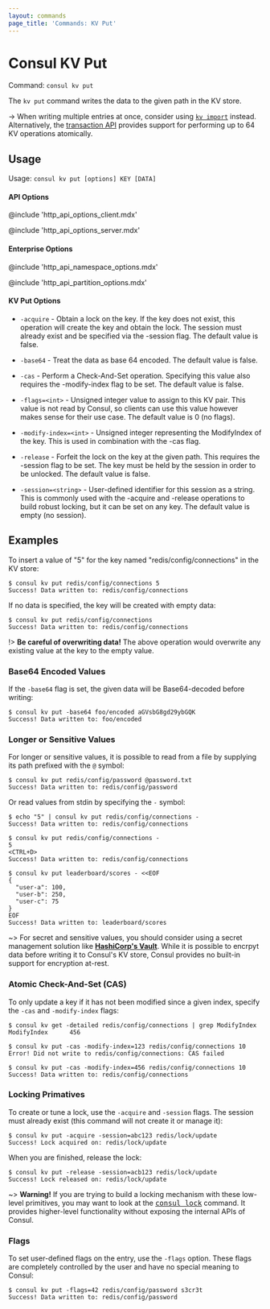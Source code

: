 ```yaml
---
layout: commands
page_title: 'Commands: KV Put'
---
```


# Consul KV Put

Command: `consul kv put`

The `kv put` command writes the data to the given path in the KV store.

-> When writing multiple entries at once, consider using
[`kv import`](/commands/kv/import) instead. Alternatively, the
[transaction API](/api-docs/txn) provides support for performing up to
64 KV operations atomically.

## Usage

Usage: `consul kv put [options] KEY [DATA]`

#### API Options

@include 'http_api_options_client.mdx'

@include 'http_api_options_server.mdx'

#### Enterprise Options

@include 'http_api_namespace_options.mdx'

@include 'http_api_partition_options.mdx'

#### KV Put Options

- `-acquire` - Obtain a lock on the key. If the key does not exist, this
  operation will create the key and obtain the lock. The session must already
  exist and be specified via the -session flag. The default value is false.

- `-base64` - Treat the data as base 64 encoded. The default value is false.

- `-cas` - Perform a Check-And-Set operation. Specifying this value also
  requires the -modify-index flag to be set. The default value is false.

- `-flags=<int>` - Unsigned integer value to assign to this KV pair. This
  value is not read by Consul, so clients can use this value however makes sense
  for their use case. The default value is 0 (no flags).

- `-modify-index=<int>` - Unsigned integer representing the ModifyIndex of the
  key. This is used in combination with the -cas flag.

- `-release` - Forfeit the lock on the key at the given path. This requires the
  -session flag to be set. The key must be held by the session in order to be
  unlocked. The default value is false.

- `-session=<string>` - User-defined identifier for this session as a string.
  This is commonly used with the -acquire and -release operations to build
  robust locking, but it can be set on any key. The default value is empty (no
  session).

## Examples

To insert a value of "5" for the key named "redis/config/connections" in the
KV store:

```shell-session hideClipboard
$ consul kv put redis/config/connections 5
Success! Data written to: redis/config/connections
```

If no data is specified, the key will be created with empty data:

```shell-session hideClipboard
$ consul kv put redis/config/connections
Success! Data written to: redis/config/connections
```

!> **Be careful of overwriting data!** The above operation would overwrite
any existing value at the key to the empty value.

### Base64 Encoded Values

If the `-base64` flag is set, the given data will be Base64-decoded before writing:

```shell-session hideClipboard
$ consul kv put -base64 foo/encoded aGVsbG8gd29ybGQK
Success! Data written to: foo/encoded
```

### Longer or Sensitive Values

For longer or sensitive values, it is possible to read from a file by
supplying its path prefixed with the `@` symbol:

```shell-session hideClipboard
$ consul kv put redis/config/password @password.txt
Success! Data written to: redis/config/password
```

Or read values from stdin by specifying the `-` symbol:

```shell-session hideClipboard
$ echo "5" | consul kv put redis/config/connections -
Success! Data written to: redis/config/connections
```

```shell-session hideClipboard
$ consul kv put redis/config/connections -
5
<CTRL+D>
Success! Data written to: redis/config/connections
```

```shell-session hideClipboard
$ consul kv put leaderboard/scores - <<EOF
{
  "user-a": 100,
  "user-b": 250,
  "user-c": 75
}
EOF
Success! Data written to: leaderboard/scores
```

~> For secret and sensitive values, you should consider using a secret
management solution like **[HashiCorp's Vault](https://www.vaultproject.io/)**.
While it is possible to encrpyt data before writing it to Consul's KV store,
Consul provides no built-in support for encryption at-rest.

### Atomic Check-And-Set (CAS)

To only update a key if it has not been modified since a given index, specify
the `-cas` and `-modify-index` flags:

```shell-session hideClipboard
$ consul kv get -detailed redis/config/connections | grep ModifyIndex
ModifyIndex      456

$ consul kv put -cas -modify-index=123 redis/config/connections 10
Error! Did not write to redis/config/connections: CAS failed

$ consul kv put -cas -modify-index=456 redis/config/connections 10
Success! Data written to: redis/config/connections
```

### Locking Primatives

To create or tune a lock, use the `-acquire` and `-session` flags. The session must already exist (this command will not create it or manage it):

```shell-session hideClipboard
$ consul kv put -acquire -session=abc123 redis/lock/update
Success! Lock acquired on: redis/lock/update
```

When you are finished, release the lock:

```shell-session hideClipboard
$ consul kv put -release -session=acb123 redis/lock/update
Success! Lock released on: redis/lock/update
```

~> **Warning!** If you are trying to build a locking mechanism with these
low-level primitives, you may want to look at the [<tt>consul
lock</tt>](/commands/lock) command. It provides higher-level
functionality without exposing the internal APIs of Consul.

### Flags

To set user-defined flags on the entry, use the `-flags` option. These flags
are completely controlled by the user and have no special meaning to Consul:

```shell-session hideClipboard
$ consul kv put -flags=42 redis/config/password s3cr3t
Success! Data written to: redis/config/password
```
